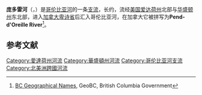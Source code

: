 {{Geobox
| River
<!-- *** Name section *** -->  
| name                        = 庞多雷河
| native_name                 = Pend Oreille 
| other_name                  = Pend-d'Oreille 
| other_name1                 = Clark Fork 
| Category                    = River
| category_hide               = 
<!-- *** Image *** --->
| image                       = USACE Albeni Dam Idaho.jpg
| image_size                  = 
| image_caption               = 庞多雷河上的{{le|阿尔贝尼瀑布水坝|Albeni Falls Dam}}
<!-- *** Country etc. *** -->
| country                     = 美国
| country1                    = 加拿大
| state                       = [[华盛顿州|华盛顿州]]
| state1                      = [[爱达荷州|爱达荷州]]
| region_type                 = 省
| region                      = [[卑诗省|卑诗省]]
| region1                     =
| district                    = 
| district1                   = 
| city                        = [[桑德波因特_(爱达荷州)|桑德波因特]]
| city1                       = 
<!-- *** Geography *** -->
| length_imperial             = 130
| length_note                 = <ref>[http://www.bartleby.com/69/48/P03048.html Pend Oreille River] {{webarchive|url=https://web.archive.org/web/20050511014205/http://bartleby.com/69/48/P03048.html |date=2005-05-11 }}, The Columbia Gazetteer of North America. 2000.</ref>
| watershed_imperial          = 25792
| watershed_round             = -1
| watershed_note              = <ref name="bchydro">[http://www.bchydro.com/rx_files/environment/environment50755.pdf Seven Mile Project Water use Plan]{{dead link|date=2017年12月 |bot=InternetArchiveBot |fix-attempted=yes }}, BC Hydro</ref>
| discharge_location          = [[美加邊境|美加邊境]]，距离[[三角洲|河口]]{{convert|16.1|mi|km}}
| discharge_imperial          = 26430
| discharge_max_imperial      = 171300
| discharge_min_imperial      = 0
| discharge_note              = <ref>[http://pubs.usgs.gov/wdr/2005/wdr-wa-05-1/ Water Data Report WA-05-1], chapter [http://pubs.usgs.gov/wdr/2005/wdr-wa-05-1/pdf/wa00103ADR2005_Figure48.pdf Pend Oreille, Kettle, and Colville River Basins, and the Columbia River from the International Boundary to the confluence with the Spokane River]</ref>
| discharge1_location         = 
| discharge1_imperial         = 
<!-- *** Source *** -->
| source_name                 = [[庞多雷湖|庞多雷湖]]
| source_location             = 
| source_district             =
| source_region               = 
| source_state                = [[爱达荷州|爱达荷州]]
| source_country              = 
| source_lat_d                = 48
| source_lat_m                = 14
| source_lat_s                = 20
| source_lat_NS               = N
| source_long_d               = 116
| source_long_m               = 36
| source_long_s               = 25
| source_long_EW              = W
| source_coordinates_note     = 
| source_elevation_imperial   = 2064
| source_elevation_note       = <ref>[[Google_Earth|Google Earth]] elevation for GNIS source coordinates.</ref>
| source_length_imperial      = 
<!-- *** Mouth *** -->
| mouth_name                  = 哥伦比亚河
| mouth_location              = 
| mouth_district              =
| mouth_region                = [[卑诗省|卑诗省]]
| mouth_state                 = 
| mouth_country               = 
| mouth_lat_d                 = 49
| mouth_lat_m                 = 0
| mouth_lat_s                 = 13
| mouth_lat_NS                = N
| mouth_long_d                = 117
| mouth_long_m                = 37
| mouth_long_s                = 13
| mouth_long_EW               = W
| mouth_coordinates_note      = 
| mouth_elevation_imperial    = 1371
| mouth_elevation_note        = <ref>[[Google_Earth|Google Earth]] elevation for mouth of Pend Oreille River.</ref>
<!-- *** Tributaries *** -->
| tributary_left              = 
| tributary_left1             = 
| tributary_right             = [[克拉克福克河|克拉克福克河]]
| tributary_right1            = {{le|帕克河|Pack River}}
| tributary_right2            = {{le|普里斯特河|Priest River (Idaho)}}
<!-- *** Free fields *** -->
| free_name                   =  
| free_value                  = 
<!-- *** Map section *** -->
| map                         = Pend Oreille River Map.png
| map_size                    = 
| map_caption                 = 庞多雷河水系图，包括庞多雷河及其主要支流，以及下游的哥伦比亚河
| map1 = Pendoreillerivermap.jpg
| map1_caption = 庞多雷河流域图
}} 
'''庞多雷河'''（{{lang-en|Pend Oreille River}}，{{IPAc-en|ˌ|p|ɒ|n|d|ə|ˈ|r|eɪ}}）是[[哥伦比亚河|哥伦比亚河]]的一条[[支流|支流]]，长约{{convert|130|mi|km|0}}，流经[[美国|美国]][[爱达荷州|爱达荷州]]北部与[[华盛顿州|华盛顿州]]东北部，进入[[加拿大|加拿大]][[卑诗省|卑诗省]]后汇入哥伦比亚河，在加拿大它被拼写为'''Pend-d'Oreille River'''<ref>[http://ilmbwww.gov.bc.ca/bcgn-bin/bcg10?name=38328 BC Geographical Names]{{dead link|date=2018年2月 |bot=InternetArchiveBot |fix-attempted=yes }}, GeoBC, British Columbia Government</ref>。

==参考文献==
{{reflist}}

[[Category:愛達荷州河流|Category:愛達荷州河流]]
[[Category:華盛頓州河流|Category:華盛頓州河流]]
[[Category:哥伦比亚河支流|Category:哥伦比亚河支流]]
[[Category:北美洲跨國河流|Category:北美洲跨國河流]]